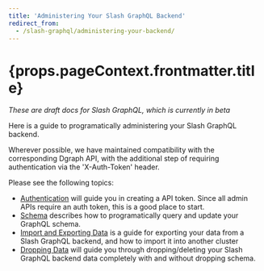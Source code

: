 ```yaml
---
title: 'Administering Your Slash GraphQL Backend'
redirect_from:
  - /slash-graphql/administering-your-backend/
---
```

<h1>{props.pageContext.frontmatter.title}</h1>

*These are draft docs for Slash GraphQL, which is currently in beta*

Here is a guide to programatically administering your Slash GraphQL backend.

Wherever possible, we have maintained compatibility with the corresponding Dgraph API, with the additional step of requiring authentication via the 'X-Auth-Token' header.

Please see the following topics:

* [Authentication](/slash-graphql/admin/authentication) will guide you in creating a API token. Since all admin APIs require an auth token, this is a good place to start.
* [Schema](/slash-graphql/admin/schema) describes how to programatically query and update your GraphQL schema.
* [Import and Exporting Data](/slash-graphql/admin/import-export) is a guide for exporting your data from a Slash GraphQL backend, and how to import it into another cluster
* [Dropping Data](/slash-graphql/admin/drop-data) will guide you through dropping/deleting your Slash GraphQL backend data completely with and without dropping schema.